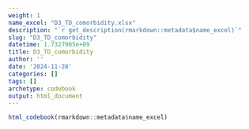 ```yaml
---
weight: 1
name_excel: "D3_TD_comorbidity.xlsx"
description: "`r get_description(rmarkdown::metadata$name_excel)`"
slug: "D3_TD_comorbidity"
datetime: 1.7327905e+09
title: D3_TD_comorbidity
author: ''
date: '2024-11-28'
categories: []
tags: []
archetype: codebook
output: html_document
---
```


```r
html_codebook(rmarkdown::metadata$name_excel)
```
